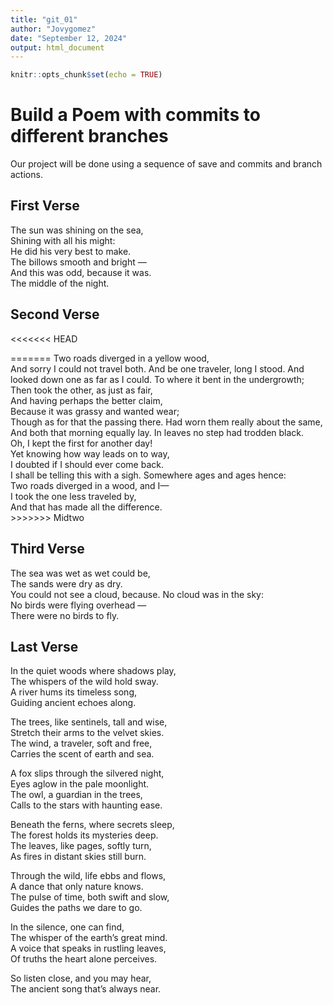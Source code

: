 ```yaml
---
title: "git_01"
author: "Jovygomez"
date: "September 12, 2024"
output: html_document
---
```


```r
knitr::opts_chunk$set(echo = TRUE)
```
# Build a Poem with commits to different branches
Our project will be done using a sequence of save and commits and branch actions.
<!-- Do not modify or change any text in "!--" bracketed areas such as this --- these are instructions to
you, if you change any of this the git program will notice it and compromise your git merging strategy !-->

## First Verse 
<!--Put the first five lines of a poem by Lewis Carrol in this section!-->

The sun was shining on the sea,    
Shining with all his might:    
He did his very best to make.   
The billows smooth and bright —    
And this was odd, because it was.   
The middle of the night.  

## Second Verse
<!--Put the first five lines of a poem by Robert Frost here!-->

<<<<<<< HEAD

=======
Two roads diverged in a yellow wood,  
And sorry I could not travel both. 
And be one traveler, long I stood. 
And looked down one as far as I could. 
To where it bent in the undergrowth;  
Then took the other, as just as fair,  
And having perhaps the better claim,  
Because it was grassy and wanted wear;  
Though as for that the passing there. 
Had worn them really about the same,  
And both that morning equally lay. 
In leaves no step had trodden black.  
Oh, I kept the first for another day!  
Yet knowing how way leads on to way,  
I doubted if I should ever come back.  
I shall be telling this with a sigh. 
Somewhere ages and ages hence:  
Two roads diverged in a wood, and I—  
I took the one less traveled by,  
And that has made all the difference.  
>>>>>>> Midtwo

## Third Verse
<!--Put the first two verses of The Walrus and the Carpenter here!-->
The sea was wet as wet could be,  
The sands were dry as dry.  
You could not see a cloud, because. 
No cloud was in the sky:  
No birds were flying overhead —  
There were no birds to fly.  

## Last Verse
<!--Put a short poem you created using chatGPT of 20 to 30 lines,here!-->
In the quiet woods where shadows play,  
The whispers of the wild hold sway.  
A river hums its timeless song,  
Guiding ancient echoes along.  

The trees, like sentinels, tall and wise,  
Stretch their arms to the velvet skies.  
The wind, a traveler, soft and free,  
Carries the scent of earth and sea.  

A fox slips through the silvered night,  
Eyes aglow in the pale moonlight.  
The owl, a guardian in the trees,  
Calls to the stars with haunting ease.  

Beneath the ferns, where secrets sleep,  
The forest holds its mysteries deep.  
The leaves, like pages, softly turn,  
As fires in distant skies still burn.  

Through the wild, life ebbs and flows,  
A dance that only nature knows.  
The pulse of time, both swift and slow,  
Guides the paths we dare to go.  

In the silence, one can find,  
The whisper of the earth’s great mind.  
A voice that speaks in rustling leaves,  
Of truths the heart alone perceives.  

So listen close, and you may hear,  
The ancient song that's always near.  
